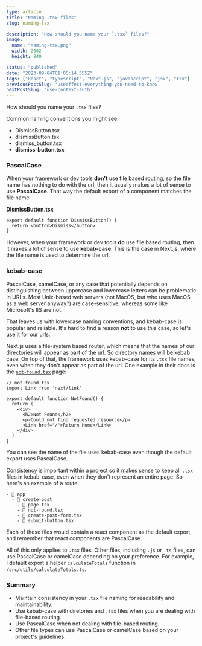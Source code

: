 ```yaml
---
type: article
title: "Naming .tsx files"
slug: naming-tsx

description: "How should you name your `.tsx` files?"
image:
  name: "naming-tsx.png"
  width: 2002
  height: 840

status: "published"
date: "2023-09-04T01:05:14.555Z"
tags: ["React", "typescript", "Next.js", "javascript", "jsx", "tsx"]
previousPostSlug: 'useeffect-everything-you-need-to-know'
nextPostSlug: 'use-context-auth'
---
```


How should you name your `.tsx` files?

Common naming conventions you might see:

* DismissButton.tsx
* dismissButton.tsx
* dismiss_button.tsx
* **dismiss-button.tsx**

### PascalCase

When your framework or dev tools **don't** use file based routing, so the file name has nothing to do with the url, then it usually makes a lot of sense to use **PascalCase**. That way the default export of a component matches the file name. 

**DismissButton.tsx**

```tsx 
export default function DismissButton() {
  return <button>Dismiss</button>
}
```

However, when your framework or dev tools **do** use file based routing, then it makes a lot of sense to use **kebab-case**. This is the case in Next.js, where the file name is used to determine the url.

### kebab-case

PascalCase, camelCase, or any case that potentially depends on distinguishing between uppercase and lowercase letters can be problematic in URLs. Most Unix-based web servers (not MacOS, but who uses MacOS as a web server anyway?) are case-sensitive, whereas some like Microsoft's IIS are not.

That leaves us with lowercase naming conventions, and kebab-case is popular and reliable. It's hard to find a reason **not** to use this case, so let's use it for our urls. 

Next.js uses a file-system based router, which means that the names of our directories will appear as part of the url. So directory names will be kebab case. On top of that, the framework uses kebab-case for its `.tsx` file names, even when they don't appear as part of the url. One example in their docs is the [`not-found.tsx`](https://nextjs.org/docs/app/api-reference/file-conventions/not-found) page:

```tsx
// not-found.tsx
import Link from 'next/link'
 
export default function NotFound() {
  return (
    <div>
      <h2>Not Found</h2>
      <p>Could not find requested resource</p>
      <Link href="/">Return Home</Link>
    </div>
  )
}
```

You can see the name of the file uses kebab-case even though the default export uses PascalCase. 

Consistency is important within a project so it makes sense to keep all `.tsx` files in kebab-case, even when they don't represent an entire page. So here's an example of a route:

```
- 📁 app
  - 📁 create-post
    - 📄 page.tsx
    - 📄 not-found.tsx
    - 📄 create-post-form.tsx
    - 📄 submit-button.tsx
```

Each of these files would contain a react component as the default export, and remember that react components are PascalCase. 

All of this only applies to `.tsx` files. Other files, including `.js` or `.ts` files, can use PascalCase or camelCase depending on your preference. For example, I default export a helper `calculateTotals` function in `/src/utils/calculateTotals.ts`.

### Summary

* Maintain consistency in your `.tsx` file naming for readability and maintainability.
* Use kebab-case with diretories and `.tsx` files when you are dealing with file-based routing.
* Use PascalCase when not dealing with file-based routing.
* Other file types can use PascalCase or camelCase based on your project's guidelines.